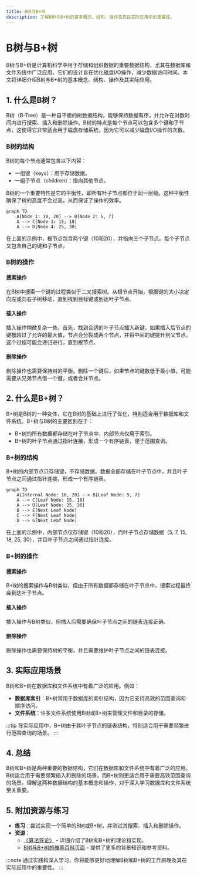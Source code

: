 ```yaml
---
title: B树与B+树
description: 了解B树与B+树的基本概念、结构、操作及其在实际应用中的重要性。
---
```


# B树与B+树

B树与B+树是计算机科学中用于存储和组织数据的重要数据结构，尤其在数据库和文件系统中广泛应用。它们的设计旨在优化磁盘I/O操作，减少数据访问时间。本文将详细介绍B树与B+树的基本概念、结构、操作及其实际应用。

## 1. 什么是B树？

B树（B-Tree）是一种自平衡的树数据结构，能够保持数据有序，并允许在对数时间内进行搜索、插入和删除操作。B树的特点是每个节点可以包含多个键和子节点，这使得它非常适合用于磁盘存储系统，因为它可以减少磁盘I/O操作的次数。

### B树的结构

B树的每个节点通常包含以下内容：
- 一组键（keys）：用于存储数据。
- 一组子节点（children）：指向其他节点。

B树的一个重要特性是它的平衡性，即所有叶子节点都位于同一层级。这种平衡性确保了树的高度不会过高，从而保证了操作的效率。

```mermaid
graph TD
    A[Node 1: 10, 20] --> B[Node 2: 5, 7]
    A --> C[Node 3: 15, 18]
    A --> D[Node 4: 25, 30]
```

在上面的示例中，根节点包含两个键（10和20），并指向三个子节点。每个子节点又包含自己的键和子节点。

### B树的操作

#### 搜索操作

在B树中搜索一个键的过程类似于二叉搜索树。从根节点开始，根据键的大小决定向左或向右子树移动，直到找到目标键或到达叶子节点。

#### 插入操作

插入操作稍微复杂一些。首先，找到合适的叶子节点插入新键。如果插入后节点的键数超过了允许的最大值，节点会分裂成两个节点，并将中间的键提升到父节点。这个过程可能会递归进行，直到根节点。

#### 删除操作

删除操作也需要保持树的平衡。删除一个键后，如果节点的键数低于最小值，可能需要从兄弟节点借一个键，或者合并节点。

## 2. 什么是B+树？

B+树是B树的一种变体，它在B树的基础上进行了优化，特别适合用于数据库和文件系统。B+树与B树的主要区别在于：
- B+树的所有数据都存储在叶子节点中，内部节点仅用于索引。
- B+树的叶子节点通过指针连接，形成一个有序链表，便于范围查询。

### B+树的结构

B+树的内部节点只存储键，不存储数据。数据全部存储在叶子节点中，并且叶子节点之间通过指针连接，形成一个有序链表。

```mermaid
graph TD
    A[Internal Node: 10, 20] --> B[Leaf Node: 5, 7]
    A --> C[Leaf Node: 15, 18]
    A --> D[Leaf Node: 25, 30]
    B --> E[Next Leaf Node]
    C --> F[Next Leaf Node]
    D --> G[Next Leaf Node]
```

在上面的示例中，内部节点仅存储键（10和20），而叶子节点存储数据（5, 7, 15, 18, 25, 30），并且叶子节点之间通过指针连接。

### B+树的操作

#### 搜索操作

B+树的搜索操作与B树类似，但由于所有数据都存储在叶子节点中，搜索过程最终会到达叶子节点。

#### 插入操作

插入操作与B树类似，但插入后需要确保叶子节点之间的链表连接正确。

#### 删除操作

删除操作也需要保持树的平衡，并且需要维护叶子节点之间的链表连接。

## 3. 实际应用场景

B树和B+树在数据库和文件系统中有着广泛的应用。例如：
- **数据库索引**：B+树常用于数据库的索引结构，因为它支持高效的范围查询和顺序访问。
- **文件系统**：许多文件系统使用B树或B+树来管理文件和目录的存储。

:::tip
在实际应用中，B+树由于其叶子节点的链表结构，特别适合用于需要频繁进行范围查询的场景。
:::

## 4. 总结

B树和B+树是两种重要的数据结构，它们在数据库和文件系统中有着广泛的应用。B树适合用于需要频繁插入和删除的场景，而B+树则更适合用于需要高效范围查询的场景。理解这两种数据结构的基本概念和操作，对于深入学习数据库和文件系统至关重要。

## 5. 附加资源与练习

- **练习**：尝试实现一个简单的B树或B+树，并测试其搜索、插入和删除操作。
- **资源**：
  - [《算法导论》](https://mitpress.mit.edu/books/introduction-algorithms) - 详细介绍了B树和B+树的理论和实现。
  - [B树与B+树的维基百科页面](https://en.wikipedia.org/wiki/B-tree) - 提供了更多的背景知识和参考资料。

:::note
通过实践和深入学习，你将能够更好地理解B树和B+树的工作原理及其在实际应用中的重要性。
:::